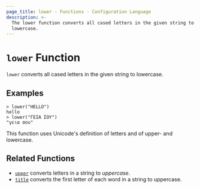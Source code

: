 ```yaml
---
page_title: lower - Functions - Configuration Language
description: >-
  The lower function converts all cased letters in the given string to
  lowercase.
---
```


# `lower` Function

`lower` converts all cased letters in the given string to lowercase.

## Examples

```
> lower("HELLO")
hello
> lower("ΓΕΙΑ ΣΟΥ")
"γεια σου"
```

This function uses Unicode's definition of letters and of upper- and lowercase.

## Related Functions

* [`upper`](/terraform/language/functions/upper) converts letters in a string to _uppercase_.
* [`title`](/terraform/language/functions/title) converts the first letter of each word in a string to uppercase.
